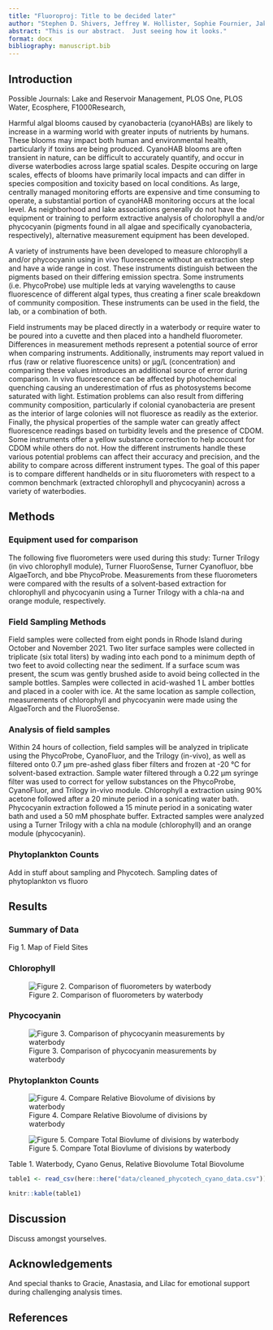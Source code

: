 ```yaml
---
title: "Fluoroproj: Title to be decided later"
author: "Stephen D. Shivers, Jeffrey W. Hollister, Sophie Fournier, Jakob Stankoski, Betty J. Kreakie"
abstract: "This is our abstract.  Just seeing how it looks."
format: docx
bibliography: manuscript.bib
---
```


## Introduction

Possible Journals: Lake and Reservoir Management, PLOS One, PLOS Water, Ecosphere, F1000Research,

<!-- HAB expansion is a problem and temporal nature means lots of groups have to be proactively involved in monitoring -->

Harmful algal blooms caused by cyanobacteria (cyanoHABs) are likely to increase in a warming world with greater inputs of nutrients by humans. These blooms may impact both human and environmental health, particularly if toxins are being produced. CyanoHAB blooms are often transient in nature, can be difficult to accurately quantify, and occur in diverse waterbodies across large spatial scales. Despite occuring on large scales, effects of blooms have primarily local impacts and can differ in species composition and toxicity based on local conditions. As large, centrally managed monitoring efforts are expensive and time consuming to operate, a substantial portion of cyanoHAB monitoring occurs at the local level. As neighborhood and lake associations generally do not have the equipment or training to perform extractive analysis of cholorophyll a and/or phycocyanin (pigments found in all algae and specifically cyanobacteria, respectively), alternative measurement equipment has been developed.

<!--To respond to this problem industry has developed a variety of handhelds-->

A variety of instruments have been developed to measure chlorophyll a and/or phycocyanin using in vivo fluorescence without an extraction step and have a wide range in cost. These instruments distinguish between the pigments based on their differing emission spectra. Some instruments (i.e. PhycoProbe) use multiple leds at varying wavelengths to cause fluorescence of different algal types, thus creating a finer scale breakdown of community composition. These instruments can be used in the field, the lab, or a combination of both.

<!--Taking individual fluorometer data across a region or between groups is difficult because these instruments all measure a little different-->

Field instruments may be placed directly in a waterbody or require water to be poured into a cuvette and then placed into a handheld fluorometer. Differences in measurement methods represent a potential source of error when comparing instruments. Additionally, instruments may report valued in rfus (raw or relative fluorescence units) or µg/L (concentration) and comparing these values introduces an additional source of error during comparison. In vivo fluorescence can be affected by photochemical quenching causing an underestimation of rfus as photosystems become saturated with light. Estimation problems can also result from differing community composition, particularly if colonial cyanobacteria are present as the interior of large colonies will not fluoresce as readily as the exterior. Finally, the physical properties of the sample water can greatly affect fluorescence readings based on turbidity levels and the presence of CDOM. Some instruments offer a yellow substance correction to help account for CDOM while others do not. How the different instruments handle these various potential problems can affect their accuracy and precision, and the ability to compare across different instrument types. The goal of this paper is to compare different handhelds or in situ fluorometers with respect to a common benchmark (extracted chlorophyll and phycocyanin) across a variety of waterbodies.

## Methods

### Equipment used for comparison

The following five fluorometers were used during this study: Turner Trilogy (in vivo chlorophyll module), Turner FluoroSense, Turner Cyanofluor, bbe AlgaeTorch, and bbe PhycoProbe. Measurements from these fluorometers were compared with the results of a solvent-based extraction for chlorophyll and phycocyanin using a Turner Trilogy with a chla-na and orange module, respectively.

### Field Sampling Methods

Field samples were collected from eight ponds in Rhode Island during October and November 2021. Two liter surface samples were collected in triplicate (six total liters) by wading into each pond to a minimum depth of two feet to avoid collecting near the sediment. If a surface scum was present, the scum was gently brushed aside to avoid being collected in the sample bottles. Samples were collected in acid-washed 1 L amber bottles and placed in a cooler with ice. At the same location as sample collection, measurements of chlorophyll and phycocyanin were made using the AlgaeTorch and the FluoroSense.

### Analysis of field samples

Within 24 hours of collection, field samples will be analyzed in triplicate using the PhycoProbe, CyanoFluor, and the Trilogy (in-vivo), as well as filtered onto 0.7 µm pre-ashed glass fiber filters and frozen at -20 °C for solvent-based extraction. Sample water filtered through a 0.22 µm syringe filter was used to correct for yellow substances on the PhycoProbe, CyanoFluor, and Trilogy in-vivo module. Chlorophyll a extraction using 90% acetone followed after a 20 minute period in a sonicating water bath. Phycocyanin extraction followed a 15 minute period in a sonicating water bath and used a 50 mM phosphate buffer. Extracted samples were analyzed using a Turner Trilogy with a chla na module (chlorophyll) and an orange module (phycocyanin).

### Phytoplankton Counts

Add in stuff about sampling and Phycotech. Sampling dates of phytoplankton vs fluoro

## Results

### Summary of Data

Fig 1. Map of Field Sites

### Chlorophyll

![Figure 2. Comparison of fluorometers by waterbody](images/fig2_chla_scatter.jpg)

### Phycocyanin

![Figure 3. Comparison of phycocyanin measurements by waterbody](images/fig3_phyco_scatter.jpg)

### Phytoplankton Counts

![Figure 4. Compare Relative Biovolume of divisions by waterbody](images/fig4_rel_bio_bar.jpg)

![Figure 5. Compare Total Biovlume of divisions by waterbody](images/fig5_total_bio_bar.jpg)

Table 1. Waterbody, Cyano Genus, Relative Biovolume Total Biovolume

```r
table1 <- read_csv(here::here("data/cleaned_phycotech_cyano_data.csv")) 
```

```r
knitr::kable(table1)
```

## Discussion

Discuss amongst yourselves.

## Acknowledgements

And special thanks to Gracie, Anastasia, and Lilac for emotional support during challenging analysis times.

## References
